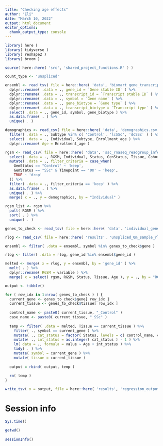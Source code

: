```yaml
---
title: "Checking age effects"
author: "Eli"
date: "March 10, 2022"
output: html_document
editor_options: 
  chunk_output_type: console
---
```


```r
library( here )
library( tidyverse )
library( reshape2 )
library( broom )
```

```r
source( here::here( 'src', 'shared_project_functions.R' ) )
```

```r
count_type <- 'unspliced'
```

```r
ensembl <- read_tsv( file = here::here( 'data', 'biomart_gene_transcript_map.txt.gz' ), col_names = TRUE ) %>%
  dplyr::rename( .data = ., gene_id = `Gene stable ID` ) %>%
  dplyr::rename( .data = ., transcript_id = `Transcript stable ID` ) %>%
  dplyr::rename( .data = ., symbol = `Gene name` ) %>%
  dplyr::rename( .data = ., gene_biotype = `Gene type` ) %>%
  dplyr::rename( .data = ., transcript_biotype = `Transcript type` ) %>%
  select( .data = ., gene_id, symbol, gene_biotype ) %>%
  as.data.frame( . ) %>%
  unique( . )
```

```r
demographics <- read_csv( file = here::here( 'data', 'demographics.csv' ) ) %>%
  filter( .data = ., Subtype %in% c( 'Control', 'lcSSc', 'dcSSc' ) ) %>%
  select( .data = ., Individual, Subtype, Enrollment_age ) %>%
  dplyr::rename( Age = Enrollment_age )

rgsm <- read_csv( file = here::here( 'data', 'ssc_rnaseq_readgroup_info.csv' ) ) %>%
  select( .data = ., RGSM, Individual, Status, GenStatus, Tissue, Cohort, Machine, Cycles, Timepoint ) %>%
  mutate( .data = ., filter_criteria = case_when(
    GenStatus == "Control" ~ 'keep',
    GenStatus == "SSc" & Timepoint == '0m' ~ 'keep',
    TRUE ~ 'drop'
  )) %>%
  filter( .data = ., filter_criteria == 'keep' ) %>%
  as.data.frame( . ) %>%
  unique( . ) %>%
  merge( x = ., y = demographics, by = "Individual" )

rgsm_list <- rgsm %>%
  pull( RGSM ) %>%
  sort( . ) %>%
  unique( . )
```

```r
genes_to_check <- read_tsv( file = here::here( 'data', 'individual_gene_to_check_age.txt' ) )

rlog <- read_csv( file = here::here( 'results', 'unspliced_0m_sample_rlog.csv.gz' ) )
```

```r
ensembl <- filter( .data = ensembl, symbol %in% genes_to_check$gene )

rlog <- filter( .data = rlog, gene_id %in% ensembl$gene_id )

melted <- merge( x = rlog, y = ensembl, by = 'gene_id' ) %>%
  melt( . ) %>%
  dplyr::rename( RGSM = variable ) %>%
  merge( x = select( rgsm, RGSM, Status, Tissue, Age ), y = ., by = "RGSM" )
```

```r
output <- tibble()

for ( row_idx in 1:nrow( genes_to_check ) ) {
  current_gene <- genes_to_check$gene[ row_idx ]
  current_tissue <- genes_to_check$tissue[ row_idx ]
  
  control_name <- paste0( current_tissue, "_Control" )
  case_name <- paste0( current_tissue, "_SSc" )
  
  temp <- filter( .data = melted, Tissue == current_tissue ) %>%
    filter( ., symbol == current_gene ) %>%
    mutate( ., cat_status = factor( Status, levels = c( control_name, case_name ) ) ) %>%
    mutate( ., int_status = as.integer( cat_status ) - 1 ) %>%
    lm( data = ., formula = value ~ Age + int_status ) %>%
    tidy( . ) %>%
    mutate( symbol = current_gene ) %>%
    mutate( tissue = current_tissue )
  
  output = rbind( output, temp )
  
  rm( temp )
}

write_tsv( x = output, file = here::here( 'results', 'regression_output.tsv' ) )
```

# Session info
```r
Sys.time()

getwd()
  
sessionInfo()
```
